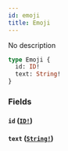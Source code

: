 ```yaml
---
id: emoji
title: Emoji
---
```


No description

```graphql
type Emoji {
  id: ID!
  text: String!
}
```

### Fields

#### `id` ([`ID!`](/docs/graphql/scalars/id))

#### `text` ([`String!`](/docs/graphql/scalars/string))
